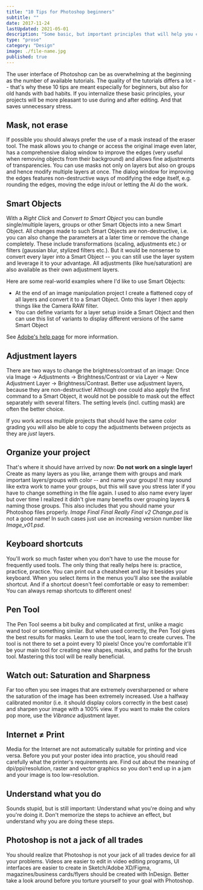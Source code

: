 ```yaml
---
title: "10 Tips for Photoshop beginners"
subtitle: ""
date: 2017-11-24
lastUpdated: 2021-05-01
description: "Some basic, but important principles that will help you create more enjoyable projects during and after the editing."
type: "prose"
category: "Design"
image: ./file-name.jpg
published: true
---
```


The user interface of Photoshop can be as overwhelming at the beginning as the number of available tutorials. The quality of the tutorials differs a lot -- that's why these 10 tips are meant especially for beginners, but also for old hands with bad habits. If you internalize these basic principles, your projects will be more pleasant to use during and after editing. And that saves unnecessary stress.

## Mask, not erase

If possible you should always prefer the use of a mask instead of the eraser tool. The mask allows you to change or access the original image even later, has a comprehensive dialog window to improve the edges (very useful when removing objects from their background) and allows fine adjustments of transparencies. You can use masks not only on layers but also on groups and hence modify multiple layers at once. The dialog window for improving the edges features non-destructive ways of modifying the edge itself, e.g. rounding the edges, moving the edge in/out or letting the AI do the work.

## Smart Objects

With a _Right Click_ and _Convert to Smart Object_ you can bundle single/multiple layers, groups or other Smart Objects into a new Smart Object. All changes made to such Smart Objects are non-destructive, i.e. you can also change the parameters at a later time or remove the change completely. These include transformations (scaling, adjustments etc.) or filters (gaussian blur, stylized filters etc.). But it would be nonsense to convert every layer into a Smart Object -- you can still use the layer system and leverage it to your advantage. All adjustments (like hue/saturation) are also available as their own adjustment layers.

Here are some real-world examples where I'd like to use Smart Objects:

- At the end of an image manipulation project I create a flattened copy of all layers and convert it to a Smart Object. Onto this layer I then apply things like the Camera RAW filter.
- You can define variants for a layer setup inside a Smart Object and then can use this list of variants to display different versions of the same Smart Object

See [Adobe's help page](https://helpx.adobe.com/photoshop/using/create-smart-objects.html) for more information.

## Adjustment layers

There are two ways to change the brightness/contrast of an image: Once via Image → Adjustments → Brightness/Contrast or via Layer → New Adjustment Layer → Brightness/Contrast. Better use adjustment layers, because they are non-destructive! Although one could also apply the first command to a Smart Object, it would not be possible to mask out the effect separately with several filters. The setting levels (incl. cutting mask) are often the better choice.

If you work across multiple projects that should have the same color grading you will also be able to copy the adjustments between projects as they are _just_ layers.

## Organize your project

That's where it should have arrived by now: **Do not work on a single layer!** Create as many layers as you like, arrange them with groups and mark important layers/groups with color -- and name your groups! It may sound like extra work to name your groups, but this will save you stress later if you have to change something in the file again. I used to also name every layer but over time I realized it didn't give many benefits over grouping layers & naming those groups. This also includes that you should name your Photoshop files properly. _Image Final Final Really Final v2 Change.psd_ is not a good name! In such cases just use an increasing version number like _Image_v01.psd_.

## Keyboard shortcuts

You'll work so much faster when you don't have to use the mouse for frequently used tools. The only thing that really helps here is: practice, practice, practice. You can print out a cheatsheet and lay it besides your keyboard. When you select items in the menus you'll also see the available shortcut. And if a shortcut doesn't feel comfortable or easy to remember: You can always remap shortcuts to different ones!

## Pen Tool

The Pen Tool seems a bit bulky and complicated at first, unlike a magic wand tool or something similar. But when used correctly, the Pen Tool gives the best results for masks. Learn to use the tool, learn to create curves. The tool is not there to set a point every 10 pixels! Once you're comfortable it'll be your main tool for creating new shapes, masks, and paths for the brush tool. Mastering this tool will be really beneficial.

## Watch out: Saturation and Sharpness

Far too often you see images that are extremely oversharpened or where the saturation of the image has been extremely increased. Use a halfway calibrated monitor (i.e. it should display colors correctly in the best case) and sharpen your image with a 100% view. If you want to make the colors pop more, use the _Vibrance_ adjustment layer.

## Internet ≠ Print

Media for the Internet are not automatically suitable for printing and vice versa. Before you put your poster idea into practice, you should read carefully what the printer's requirements are. Find out about the meaning of dpi/ppi/resolution, raster and vector graphics so you don't end up in a jam and your image is too low-resolution.

## Understand what you do

Sounds stupid, but is still important: Understand what you're doing and why you're doing it. Don't memorize the steps to achieve an effect, but understand why you are doing these steps.

## Photoshop is not a jack of all trades

You should realize that Photoshop is not your jack of all trades device for all your problems. Videos are easier to edit in video editing programs, UI interfaces are easier to create in Sketch/Adobe XD/Figma, magazines/business cards/flyers should be created with InDesign. Better take a look around before you torture yourself to your goal with Photoshop.
